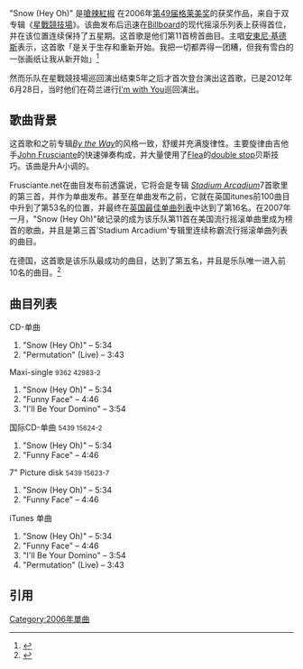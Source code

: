 {{Infobox single
| Name           = Snow (Hey Oh)
| Cover          = <!-- 檔案不存在 rhcpsnowheyoh.jpg ，可從英文維基百科取得 -->
| Artist         = [[Red_Hot_Chili_Peppers|Red Hot Chili Peppers]]
| from Album     = [[Stadium_Arcadium|Stadium Arcadium]]
| B-side         = "Funny Face" <br/> "I'll Be Your Domino"
| Released       = November 20, 2006
| Format         = [[Compact_Disc_single|CD single]], [[Unusual_types_of_gramophone_records#Picture_discs|vinyl]], [[music_download|digital download]]
| Recorded       = March - December 2005 at [[The_Mansion_(recording_studio)|The Mansion]] in [[Los_Angeles|Los Angeles]], [[California|California]]
| Genre          = [[Alternative_rock|Alternative rock]]
| Length         = 5:34 <small>(album version)</small><br/>4:37 <small>(radio edit)</small>
| Label          = [[Warner_Bros._Records|Warner Bros.]]
| Writer         = [[Flea_(musician)|Flea]], [[John_Frusciante|Frusciante]], [[Anthony_Kiedis|Kiedis]], [[Chad_Smith|Smith]]
| Producer       = [[Rick_Rubin|Rick Rubin]]
| Last single    = "[[Tell_Me_Baby|Tell Me Baby]]"<br>(2006)
| This single    = "'''Snow (Hey Oh)'''"<br>(2006)
| Next single    = "[[Desecration_Smile|Desecration Smile]]"<br>(2007)
| Misc           = {{External music video|{{YouTube|yuFI5KSPAt4|"Snow (Hey Oh)"}}}}
}}

"Snow (Hey Oh)" 是[[嗆辣紅椒|嗆辣紅椒]] 在2006年[[第49届格莱美奖|第49届格莱美奖]]的获奖作品，来自于双专辑《[[星戰競技場|星戰競技場]]》。该曲发布后迅速在[[Billboard|Billboard]]的现代摇滚乐列表上获得首位，并在该位置连续保持了五星期。这首歌是他们第11首榜首曲目。主唱[[安東尼·基德斯|安東尼·基德斯]]表示，这首歌「是关于生存和重新开始。我把一切都弄得一团糟，但我有雪白的一张画纸让我从新开始」<ref>{{cite web|url=http://www.invisible-movement.net/articles/2006-press/0601-rollingstone/|title=Tattooed Love Boys|date=1 June 2006|publisher=invisible-movement.de|accessdate=28 July 2011|deadurl=yes|archiveurl=https://web.archive.org/web/20110806193110/http://invisible-movement.net/articles/2006-press/0601-rollingstone|archivedate=2011年8月6日}}</ref>

然而乐队在星戰競技場巡回演出结束5年之后才首次登台演出这首歌，已是2012年6月28日，当时他们在荷兰进行[[I'm_with_You|I'm with You]]巡回演出。

==歌曲背景==

这首歌和之前专辑''[[By_the_Way|By the Way]]''的风格一致，舒缓并充满旋律性。主要旋律由吉他手[[John_Frusciante|John Frusciante]]的快速弹奏构成，并大量使用了[[Flea_(musician)|Flea]]的[[double_stop|double stop]]贝斯技巧。该曲是升A小调的。

Frusciante.net在曲目发布前透露说，它将会是专辑 ''[[Stadium_Arcadium|Stadium Arcadium]]''7首歌里的第三首，并作为单曲发布。甚至在单曲发布之前，它就在英国itunes前100曲目中升到了第53名的位置，并最终在[[英国最佳单曲列表|英国最佳单曲列表]]中达到了第16名。在2007年一月，"Snow (Hey Oh)"破记录的成为该乐队第11首在美国流行摇滚单曲里成为榜首的歌曲，并且是第三首'Stadium Arcadium'专辑里连续称霸流行摇滚单曲列表的曲目。

在德国，这首歌是该乐队最成功的曲目，达到了第五名，并且是乐队唯一进入前10名的曲目。<ref>{{cite web|url=http://musicline.de/de/chartverfolgung_summary/artist/RED+HOT+CHILI+PEPPERS/?type=single|title=Die ganze Musik im Internet: Charts, News, etc.|publisher=musicline.de|accessdate=28 July 2011|archive-url=https://web.archive.org/web/20131021040701/http://musicline.de/de/chartverfolgung_summary/artist/RED+HOT+CHILI+PEPPERS/?type=single|archive-date=2013-10-21|dead-url=yes}}</ref>

==曲目列表==
;CD-单曲
#"Snow (Hey Oh)" – 5:34
#"Permutation" (Live) – 3:43

;Maxi-single <small>9362 42983-2</small>
#"Snow (Hey Oh)" – 5:34
#"Funny Face" – 4:46
#"I'll Be Your Domino" – 3:54

;国际CD-单曲 <small>5439 15624-2</small>
#"Snow (Hey Oh)" – 5:34
#"Funny Face" – 4:46

;7" Picture disk <small>5439 15623-7</small>
#"Snow (Hey Oh)" – 5:34
#"Funny Face" – 4:46

;iTunes 单曲
#"Snow (Hey Oh)" – 5:34
#"Funny Face" – 4:46
#"I'll Be Your Domino" – 3:54
#"Permutation" (Live) – 3:43

==引用==
{{Reflist}}

[[Category:2006年單曲|Category:2006年單曲]]
